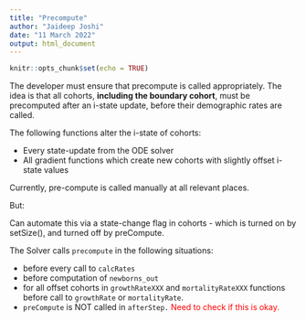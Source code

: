 ```yaml
---
title: "Precompute"
author: "Jaideep Joshi"
date: "11 March 2022"
output: html_document
---
```

  
```r
knitr::opts_chunk$set(echo = TRUE)
```

The developer must ensure that precompute is called appropriately. The idea is that all cohorts, **including the boundary cohort**, must be precomputed after an i-state update, before their demographic rates are called.

The following functions alter the i-state of cohorts:

- Every state-update from the ODE solver
- All gradient functions which create new cohorts with slightly offset i-state values

Currently, pre-compute is called manually at all relevant places.

But:

Can automate this via a state-change flag in cohorts - which is turned on by setSize(), and turned off by preCompute. 


The Solver calls `precompute` in the following situations:
  
- before every call to `calcRates`
- before computation of `newborns_out` 
- for all offset cohorts in `growthRateXXX` and `mortalityRateXXX` functions before call to `growthRate` or `mortalityRate`.
- `preCompute` is NOT called in `afterStep.` <span style="color: red;">Need to check if this is okay.</span>
